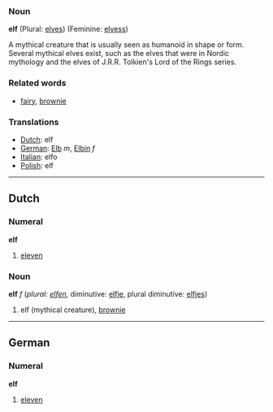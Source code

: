 ===Noun===

'''elf''' (Plural: [[elves]]) (Feminine: [[elvess]])

A mythical creature that is usually seen as humanoid in shape or form.  Several mythical elves exist, such as the elves that were in Nordic mythology and the elves of J.R.R. Tolkien's Lord of the Rings series.

===Related words===
*[[fairy]], [[brownie]]

===Translations===
*[[Dutch]]: elf
*[[German]]: [[Elb]] ''m'', [[Elbin]] ''f''
*[[Italian]]: elfo
*[[Polish]]: elf
----

==Dutch==
===Numeral===
'''elf'''

# [[eleven]]

===Noun===
'''elf''' ''f'' (''plural: [[elfen]]'', diminutive: [[elfje]], plural diminutive: [[elfjes]])

# elf (mythical creature), [[brownie]]

----
==German==

===Numeral===
'''elf'''

# [[eleven]]
